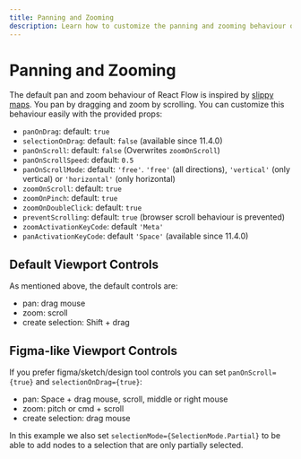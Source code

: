 ```yaml
---
title: Panning and Zooming
description: Learn how to customize the panning and zooming behaviour of React Flow.
---
```


# Panning and Zooming

The default pan and zoom behaviour of React Flow is inspired by [slippy maps](https://wiki.openstreetmap.org/wiki/Slippy_map). You pan by dragging and zoom by scrolling. You can customize this behaviour easily with the provided props:

- `panOnDrag`: default: `true`
- `selectionOnDrag`: default: `false` (available since 11.4.0)
- `panOnScroll`: default: `false` (Overwrites `zoomOnScroll`)
- `panOnScrollSpeed`: default: `0.5`
- `panOnScrollMode`: default: `'free'`. `'free'` (all directions), `'vertical'` (only vertical) or `'horizontal'` (only horizontal)
- `zoomOnScroll`: default: `true`
- `zoomOnPinch`: default: `true`
- `zoomOnDoubleClick`: default: `true`
- `preventScrolling`: default: `true` (browser scroll behaviour is prevented)
- `zoomActivationKeyCode`: default `'Meta'`
- `panActivationKeyCode`: default `'Space'` (available since 11.4.0)

## Default Viewport Controls

As mentioned above, the default controls are:

- pan: drag mouse
- zoom: scroll
- create selection: Shift + drag




<RemoteCodeViewer route="learn/zoom-pan" framework="react" />

## Figma-like Viewport Controls

If you prefer figma/sketch/design tool controls you can set `panOnScroll={true}` and `selectionOnDrag={true}`:

- pan: Space + drag mouse, scroll, middle or right mouse
- zoom: pitch or cmd + scroll
- create selection: drag mouse

<RemoteCodeViewer route="learn/zoom-pan-2" framework="react" />

In this example we also set `selectionMode={SelectionMode.Partial}` to be able to add nodes to a selection that are only partially selected.
